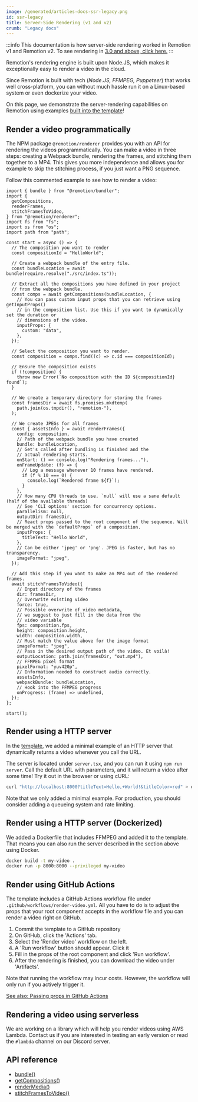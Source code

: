 ```yaml
---
image: /generated/articles-docs-ssr-legacy.png
id: ssr-legacy
title: Server-Side Rendering (v1 and v2)
crumb: "Legacy docs"
---
```


:::info
This documentation is how server-side rendering worked in Remotion v1 and Remotion v2. To see rendering in [3.0 and above, click here.](/docs/ssr)
:::

Remotion's rendering engine is built upon Node.JS, which makes it exceptionally easy to render a video in the cloud.

Since Remotion is built with tech (_Node.JS, FFMPEG, Puppeteer_) that works well cross-platform, you can without much hassle run it on a Linux-based system or even dockerize your video.

On this page, we demonstrate the server-rendering capabilities on Remotion using examples [built into the template](/docs/ssr)!

## Render a video programmatically

The NPM package `@remotion/renderer` provides you with an API for rendering the videos programmatically. You can make a video in three steps: creating a Webpack bundle, rendering the frames, and stitching them together to a MP4. This gives you more independence and allows you for example to skip the stitching process, if you just want a PNG sequence.

Follow this commented example to see how to render a video:

```tsx
import { bundle } from "@remotion/bundler";
import {
  getCompositions,
  renderFrames,
  stitchFramesToVideo,
} from "@remotion/renderer";
import fs from "fs";
import os from "os";
import path from "path";

const start = async () => {
  // The composition you want to render
  const compositionId = "HelloWorld";

  // Create a webpack bundle of the entry file.
  const bundleLocation = await bundle(require.resolve("./src/index.ts"));

  // Extract all the compositions you have defined in your project
  // from the webpack bundle.
  const comps = await getCompositions(bundleLocation, {
    // You can pass custom input props that you can retrieve using getInputProps()
    // in the composition list. Use this if you want to dynamically set the duration or
    // dimensions of the video.
    inputProps: {
      custom: "data",
    },
  });

  // Select the composition you want to render.
  const composition = comps.find((c) => c.id === compositionId);

  // Ensure the composition exists
  if (!composition) {
    throw new Error(`No composition with the ID ${compositionId} found`);
  }

  // We create a temporary directory for storing the frames
  const framesDir = await fs.promises.mkdtemp(
    path.join(os.tmpdir(), "remotion-"),
  );

  // We create JPEGs for all frames
  const { assetsInfo } = await renderFrames({
    config: composition,
    // Path of the webpack bundle you have created
    bundle: bundleLocation,
    // Get's called after bundling is finished and the
    // actual rendering starts.
    onStart: () => console.log("Rendering frames..."),
    onFrameUpdate: (f) => {
      // Log a message whenever 10 frames have rendered.
      if (f % 10 === 0) {
        console.log(`Rendered frame ${f}`);
      }
    },
    // How many CPU threads to use. `null` will use a sane default (half of the available threads)
    // See 'CLI options' section for concurrency options.
    parallelism: null,
    outputDir: framesDir,
    // React props passed to the root component of the sequence. Will be merged with the `defaultProps` of a composition.
    inputProps: {
      titleText: "Hello World",
    },
    // Can be either 'jpeg' or 'png'. JPEG is faster, but has no transparency.
    imageFormat: "jpeg",
  });

  // Add this step if you want to make an MP4 out of the rendered frames.
  await stitchFramesToVideo({
    // Input directory of the frames
    dir: framesDir,
    // Overwrite existing video
    force: true,
    // Possible overwrite of video metadata,
    // we suggest to just fill in the data from the
    // video variable
    fps: composition.fps,
    height: composition.height,
    width: composition.width,
    // Must match the value above for the image format
    imageFormat: "jpeg",
    // Pass in the desired output path of the video. Et voilà!
    outputLocation: path.join(framesDir, "out.mp4"),
    // FFMPEG pixel format
    pixelFormat: "yuv420p",
    // Information needed to construct audio correctly.
    assetsInfo,
    webpackBundle: bundleLocation,
    // Hook into the FFMPEG progress
    onProgress: (frame) => undefined,
  });
};

start();
```

## Render using a HTTP server

In the [template](/docs#installation), we added a minimal example of an HTTP server that dynamically returns a video whenever you call the URL.

The server is located under `server.tsx`, and you can run it using `npm run server`. Call the default URL with parameters, and it will return a video after some time! Try it out in the browser or using cURL:

```bash
curl "http://localhost:8000?titleText=Hello,+World!&titleColor=red" > output.mp4
```

Note that we only added a minimal example. For production, you should consider adding a queueing system and rate limiting.

## Render using a HTTP server (Dockerized)

We added a Dockerfile that includes FFMPEG and added it to the template. That means you can also run the server described in the section above using Docker.

```bash
docker build -t my-video .
docker run -p 8000:8000 --privileged my-video
```

## Render using GitHub Actions

The template includes a GitHub Actions workflow file
under `.github/workflows/render-video.yml`. All you have to do is to adjust the props that your root component accepts in the workflow file and you can render a video right on GitHub.

1. Commit the template to a GitHub repository
2. On GitHub, click the 'Actions' tab.
3. Select the 'Render video' workflow on the left.
4. A 'Run workflow' button should appear. Click it
5. Fill in the props of the root component and click 'Run workflow'.
6. After the rendering is finished, you can download the video under 'Artifacts'.

Note that running the workflow may incur costs. However, the workflow will only run if you actively trigger it.

[See also: Passing props in GitHub Actions](/docs/passing-props#passing-input-props-in-github-actions)

## Rendering a video using serverless

We are working on a library which will help you render videos using AWS Lambda. Contact us if you are interested in testing an early version or read the `#lambda` channel on our Discord server.

## API reference

- [bundle()](/docs/bundle)
- [getCompositions()](/docs/renderer/get-compositions)
- [renderMedia()](/docs/renderer/render-media)
- [stitchFramesToVideo()](/docs/renderer/stitch-frames-to-video)
